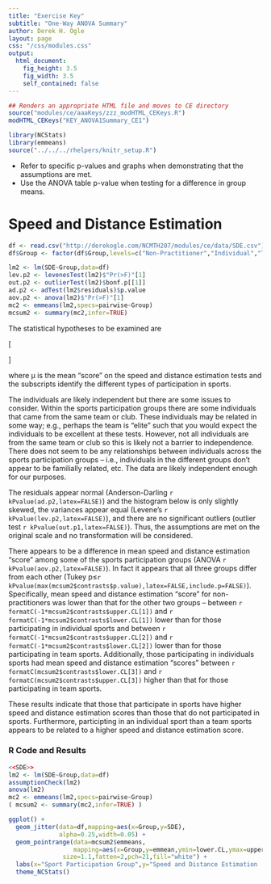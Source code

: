 ```yaml
---
title: "Exercise Key"
subtitle: "One-Way ANOVA Summary"
author: Derek H. Ogle
layout: page
css: "/css/modules.css"
output:
  html_document:
    fig_height: 3.5
    fig_width: 3.5
    self_contained: false
---
```


```r
## Renders an appropriate HTML file and moves to CE directory
source("modules/ce/aaaKeys/zzz_modHTML_CEKeys.R")
modHTML_CEKeys("KEY_ANOVA1Summary_CE1")
```

```r
library(NCStats)
library(emmeans)
source("../../../rhelpers/knitr_setup.R")
```

<div class="alert alert-warning">
<ul>
  <li>Refer to specific p-values and graphs when demonstrating that the assumptions are met.</li>
  <li>Use the ANOVA table p-value when testing for a difference in group means.</li>
</ul>
</div>

<!----
# Iron and Mining

```r
im <- read.csv("https://raw.githubusercontent.com/droglenc/NCData/master/AcidMineDrainage.csv")
im$use <- factor(im$use,levels=c("Unmined","Reclaimed","Abandoned"))
```
```r
lm1 <- lm(FE~use,data=im)
lev.p1 <- levenesTest(lm1)$"Pr(>F)"[1]
out.p1 <- outlierTest(lm1)$bonf.p[[1]]
ad.p1 <- adTest(lm1$residuals)$p.value
im$logFE <- log(im$FE)
lm1t <- lm(logFE~use,data=im)
lev.p1t <- levenesTest(lm1t)$"Pr(>F)"[1]
out.p1t <- outlierTest(lm1t)$bonf.p[[1]]
ad.p1t <- adTest(lm1t$residuals)$p.value
aov.p1t <- anova(lm1t)$"Pr(>F)"[1]
mc1t <- emmeans(lm1t,specs=pairwise~use,tran="log")
mcsum1t <- summary(mc1t,infer=TRUE)
mcsum1bt <- summary(mc1t,infer=TRUE,type="response")
```

The statistical hypotheses to be examined are

\[ \begin{split}
   H_{0}&: \mu_{abandaned} = \mu_{reclaimed} = \mu_{unmined} \\
   H_{A}&:\text{At least one pair of means is different}
\end{split} \]

where &mu; is the mean iron concentration in the stream and the subscripts identify the different past mining activities in the streams basin.

The individuals are likely independent but this is not abundantly clear. The measurements are from 120 **unique** rivers, so there is not multiple measurements on the same river. However, some of the rivers are likely in the same watershed and would likely share some characteristics due to that (e.g., geological, land use, etc.). The data are likely independent enough for our purposes.

There is a clear issue with normality (Anderson-Darling `r kPvalue(ad.p1,latex=FALSE)`) and the first histogram below is strongly skewed. In addition there is a clear outlier to the far right (in the abandoned group; outlier test `r kPvalue(out.p1,latex=FALSE)`) and the first boxplots of residuals below. The variances appear to be equal (Levene's `r kPvalue(lev.p1,latex=FALSE)`), but this p-value is likely compromised by the normality and outlier issues. The huge outlier also makes the boxplots of residuals largely useless for examining equal variances. It is clear that there are violations of these three assumptions.

After **log** transforming, the variances appear to be equal (Levene's `r kPvalue(lev.p1t,latex=FALSE)`) and the similarity in the boxes in the second boxplots below. The residuals are not normally distributed (Anderson-Darling `r kPvalue(ad.p1t,latex=FALSE)`), but the second histogram below is not strongly skewed so this assumption is adequately met. There is no strong evidence for a significant outlier (outlier test `r kPvalue(out.p1t,latex=FALSE)`). Thus, the assumptions are met on the log scale, so the analysis will continue on that scale.

There appears to be a difference in mean log iron concentration in streams among some of the basin types (ANOVA `r kPvalue(aov.p1t,latex=FALSE)`). Specifically, it appears that the mean log iron concentration is significantly higher in streams with abandoned mines in the basin than in streams with reclaimed mines (Tukey `r kPvalue(mcsum1t$contrasts$p.value[2],latex=FALSE)`) or no mines at all (Tukey `r kPvalue(mcsum1t$contrasts$p.value[2],latex=FALSE)`). There was no significant difference in mean log iron concentration between those streams in basins with reclaimed mines and basins without mines (Tukey `r kPvalue(mcsum1t$contrasts$p.value[1],latex=FALSE)`).

The mean concentration of iron in streams in basins with abandoned mines was `r formatC(1/mcsum1bt$contrasts$ratio[2],format="f",digits=3)` times as large as the mean concentration of iron in streams in the unmined basin. Similarly, the mean concentration of iron in streams in basins with abandoned mines was `r formatC(1/mcsum1bt$contrasts$ratio[3],format="f",digits=3)` times as large as the mean concentration of iron in streams in the basin with reclaimed mines.

These results indicate that reclaiming a mine can result in mean iron concentrations in streams that are on par with mean iron concentrations in streams were a mine never existed in their basin. In addition, the iron concentrations in streams in the reclaimed and unmined basins was less than that for streams in basins where mines had simply been abandoned. This suggests that reclaiming a mine, rather than simply abandoning it, can reduce iron concentrations in nearby streams to levels similar to those streams unimpacted by mining.

### R Code and Results
```r
<<IronMine>>
lm1 <- lm(FE~use,data=im)
assumptionCheck(lm1)
assumptionCheck(lm1,lambday=0)
im$logFE <- log(im$FE)
lm1t <- lm(logFE~use,data=im)
anova(lm1t)
mc1t <- emmeans(lm1t,specs=pairwise~use,tran="log")
( mcsum1t <- summary(mc1t,infer=TRUE) )
( mcsum1bt <- summary(mc1t,infer=TRUE,type="response") )
```
```r
( p <- ggplot() +
  geom_jitter(data=im,mapping=aes(x=use,y=FE),
              alpha=0.25,width=0.05) +
  geom_pointrange(data=mcsum1bt$emmeans,
                  mapping=aes(x=use,y=response,ymin=lower.CL,ymax=upper.CL),
               size=1.1,fatten=2,pch=21,fill="white") +
  labs(x="Past Mining Activity",y="Iron Concentration (mg/L)") +
  theme_NCStats() )
p + scale_y_continuous(trans="log",breaks=c(0.1,1,10,100,300))
```

&nbsp;
--->

# Speed and Distance Estimation

```r
df <- read.csv("http://derekogle.com/NCMTH207/modules/ce/data/SDE.csv")
df$Group <- factor(df$Group,levels=c("Non-Practitioner","Individual","Team Sport"))
```
```r
lm2 <- lm(SDE~Group,data=df)
lev.p2 <- levenesTest(lm2)$"Pr(>F)"[1]
out.p2 <- outlierTest(lm2)$bonf.p[[1]]
ad.p2 <- adTest(lm2$residuals)$p.value
aov.p2 <- anova(lm2)$"Pr(>F)"[1]
mc2 <- emmeans(lm2,specs=pairwise~Group)
mcsum2 <- summary(mc2,infer=TRUE)
```

The statistical hypotheses to be examined are

\[ \begin{split}
   H_{0}&: \mu_{Non-Practitioner} = \mu_{Individual} = \mu_{Team Sport} \\
   H_{A}&:\text{At least one pair of means is different}
\end{split} \]

where &mu; is the mean "score" on the speed and distance estimation tests and the subscripts identify the different types of participation in sports.

The individuals are likely independent but there are some issues to consider. Within the sports participation groups there are some individuals that came from the same team or club. These individuals may be related in some way; e.g., perhaps the team is "elite" such that you would expect the individuals to be excellent at these tests. However, not all individuals are from the same team or club so this is likely not a barrier to independence. There does not seem to be any relationships between individuals across the sports participation groups -- i.e., individuals in the different groups don't appear to be familially related, etc. The data are likely independent enough for our purposes.

The residuals appear normal (Anderson-Darling `r kPvalue(ad.p2,latex=FALSE)`) and the histogram below is only slightly skewed, the variances appear equal (Levene's `r kPvalue(lev.p2,latex=FALSE)`), and there are no significant outliers (outlier test `r kPvalue(out.p1,latex=FALSE)`). Thus, the assumptions are met on the original scale and no transformation will be considered.

There appears to be a difference in mean speed and distance estimation "score" among some of the sports participation groups (ANOVA `r kPvalue(aov.p2,latex=FALSE)`). In fact it appears that all three groups differ from each other (Tukey p&leq;`r kPvalue(max(mcsum2$contrasts$p.value),latex=FALSE,include.p=FALSE)`). Specifically, mean speed and distance estimation "score" for non-practitioners was lower than that for the other two groups -- between `r formatC(-1*mcsum2$contrasts$upper.CL[1])` and `r formatC(-1*mcsum2$contrasts$lower.CL[1])` lower than for those participating in individual sports and between `r formatC(-1*mcsum2$contrasts$upper.CL[2])` and `r formatC(-1*mcsum2$contrasts$lower.CL[2])` lower than for those participating in team sports. Additionally, those participating in individuals sports had mean speed and distance estimation "scores" between `r formatC(mcsum2$contrasts$lower.CL[3])` and `r formatC(mcsum2$contrasts$upper.CL[3])` higher than that for those participating in team sports.

These results indicate that those that participate in sports have higher speed and distance estimation scores than those that do not participated in sports. Furthermore, participting in an individual sport than a team sports appears to be related to a higher speed and distance estimation score.

### R Code and Results
```r
<<SDE>>
lm2 <- lm(SDE~Group,data=df)
assumptionCheck(lm2)
anova(lm2)
mc2 <- emmeans(lm2,specs=pairwise~Group)
( mcsum2 <- summary(mc2,infer=TRUE) )
```
```r
ggplot() +
  geom_jitter(data=df,mapping=aes(x=Group,y=SDE),
              alpha=0.25,width=0.05) +
  geom_pointrange(data=mcsum2$emmeans,
                  mapping=aes(x=Group,y=emmean,ymin=lower.CL,ymax=upper.CL),
               size=1.1,fatten=2,pch=21,fill="white") +
  labs(x="Sport Participation Group",y="Speed and Distance Estimation 'Score'") +
  theme_NCStats()
```



